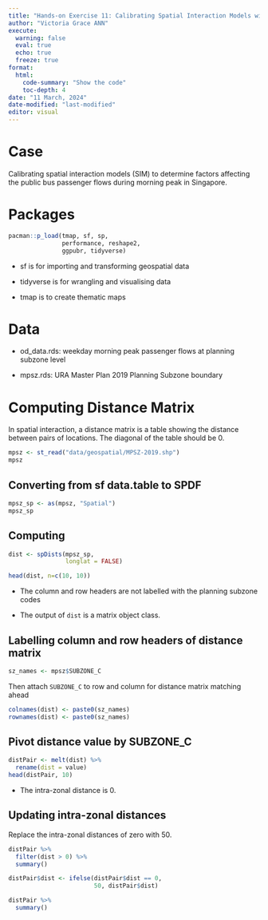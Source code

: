 ```yaml
---
title: "Hands-on Exercise 11: Calibrating Spatial Interaction Models with R"
author: "Victoria Grace ANN"
execute: 
  warning: false
  eval: true
  echo: true
  freeze: true
format:  
  html: 
    code-summary: "Show the code"
    toc-depth: 4
date: "11 March, 2024"
date-modified: "last-modified"
editor: visual
---
```


# Case

Calibrating spatial interaction models (SIM) to determine factors affecting the public bus passenger flows during morning peak in Singapore.

# Packages

```r
pacman::p_load(tmap, sf, sp,
               performance, reshape2,
               ggpubr, tidyverse)
```

-   sf is for importing and transforming geospatial data

-   tidyverse is for wrangling and visualising data

-   tmap is to create thematic maps

# Data

-   od_data.rds: weekday morning peak passenger flows at planning subzone level

-   mpsz.rds: URA Master Plan 2019 Planning Subzone boundary

# Computing Distance Matrix

In spatial interaction, a distance matrix is a table showing the distance between pairs of locations. The diagonal of the table should be 0.

```r
mpsz <- st_read("data/geospatial/MPSZ-2019.shp")
mpsz
```

## Converting from sf data.table to SPDF

```r
mpsz_sp <- as(mpsz, "Spatial")
mpsz_sp
```

## Computing

```r
dist <- spDists(mpsz_sp, 
                longlat = FALSE)
```

```r
head(dist, n=c(10, 10))
```

-   The column and row headers are not labelled with the planning subzone codes

-   The output of `dist` is a matrix object class.

## Labelling column and row headers of distance matrix

```r
sz_names <- mpsz$SUBZONE_C
```

Then attach `SUBZONE_C` to row and column for distance matrix matching ahead

```r
colnames(dist) <- paste0(sz_names)
rownames(dist) <- paste0(sz_names)
```

## Pivot distance value by SUBZONE_C

```r
distPair <- melt(dist) %>%
  rename(dist = value)
head(distPair, 10)
```

-   The intra-zonal distance is 0.

## Updating intra-zonal distances

Replace the intra-zonal distances of zero with 50.

```r
distPair %>%
  filter(dist > 0) %>%
  summary()
```

```r
distPair$dist <- ifelse(distPair$dist == 0,
                        50, distPair$dist)

distPair %>%
  summary()
```
